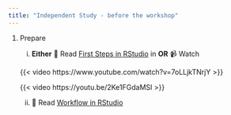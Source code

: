 ```yaml
---
title: "Independent Study - before the workshop"
---
```


1.  Prepare

    i.  **Either** 📖 Read [First Steps in RStudio](https://3mmarand.github.io/comp4biosci/first_steps_rstudio.html) in **OR** 📹 Watch

    {{< video https://www.youtube.com/watch?v=7oLLjkTNrjY >}}

    {{< video https://youtu.be/2Ke1FGdaMSI >}}

    ii. 📖 Read [Workflow in RStudio](https://3mmarand.github.io/comp4biosci/workflow_rstudio.html)
